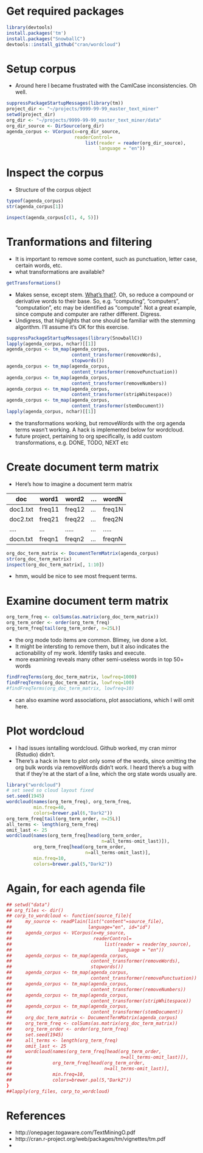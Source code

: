# Get required packages

```r
library(devtools)
install.packages('tm')
install.packages("SnowballC")
devtools::install_github("cran/wordcloud")
```

# Setup corpus

- Around here I became frustrated with the CamlCase
  inconsistencies. Oh well.

```r
suppressPackageStartupMessages(library(tm))
project_dir <- "~/projects/9999-99-99_master_text_miner"
setwd(project_dir)
org_dir <- "~/projects/9999-99-99_master_text_miner/data"
org_dir_source <- DirSource(org_dir)
agenda_corpus <- VCorpus(x=org_dir_source,
                         readerControl=
                             list(reader = reader(org_dir_source),
                                  language = "en"))
```

# Inspect the corpus

- Structure of the corpus object

```r
typeof(agenda_corpus)
str(agenda_corpus[1])
```

```r
inspect(agenda_corpus[c(1, 4, 5)])
```

# Tranformations and filtering
- It is important to remove some content, such as
  punctuation, letter case, certain words, etc.
- what transformations are available?

```r
getTransformations()
```

- Makes sense, except stem.
  [What's that?](http://en.wikipedia.org/wiki/Stemming). Oh,
  so reduce a compound or derivative words to their base.
  So, e.g. "computing", "computers", "computation", etc may
  be identified as "compute". Not a great example, since
  compute and computer are rather different. Digress.
- Undigress, that highlights that one should be familiar
  with the stemming algorithm. I'll assume it's OK for this
  exercise.

```r
suppressPackageStartupMessages(library(SnowballC))
lapply(agenda_corpus, nchar)[[1]]
agenda_corpus <- tm_map(agenda_corpus,
                        content_transformer(removeWords),
                        stopwords())
agenda_corpus <- tm_map(agenda_corpus,
                        content_transformer(removePunctuation))
agenda_corpus <- tm_map(agenda_corpus,
                        content_transformer(removeNumbers))
agenda_corpus <- tm_map(agenda_corpus,
                        content_transformer(stripWhitespace))
agenda_corpus <- tm_map(agenda_corpus,
                        content_transformer(stemDocument))
lapply(agenda_corpus, nchar)[[1]]
```
- the transformations working, but removeWords with the org
  agenda terms wasn't working. A hack is implemented below
  for wordcloud.
- future project, pertaining to org specifically, is add
  custom transformations, e.g. DONE, TODO, NEXT etc

# Create document term matrix
- Here's how to imagine a document term matrix

doc       | word1  | word2 | ... | wordN 
--------- | -------|-------|-----|-------
 doc1.txt | freq11 | freq12| ... | freq1N
 doc2.txt | freq21 | freq22| ... | freq2N
   ....   |   ...  | ..... | ... | ..... 
 docn.txt | freqn1 | freqn2| ... | freqnN


```r
org_doc_term_matrix <- DocumentTermMatrix(agenda_corpus)
str(org_doc_term_matrix)
inspect(org_doc_term_matrix[, 1:10])
```

- hmm, would be nice to see most frequent terms.

# Examine document term matrix

```r
org_term_freq <- colSums(as.matrix(org_doc_term_matrix))
org_term_order <- order(org_term_freq)
org_term_freq[tail(org_term_order, n=25L)]
```

- the org mode todo items are common. Blimey, ive done a lot.
- It might be intersting to remove them, but it also
  indicates the actionability of my work. Identify tasks and
  execute.
- more examining reveals many other semi-useless words in
  top 50+ words

```r
findFreqTerms(org_doc_term_matrix, lowfreq=1000)
findFreqTerms(org_doc_term_matrix, lowfreq=100)
#findFreqTerms(org_doc_term_matrix, lowfreq=10)
```

- can also examine word associations, plot associations,
  which I will omit here.

# Plot wordcloud

- I had issues isntalling wordcloud. Github worked, my cran
  mirror (Rstudio) didn't.
- There's a hack in here to plot only some of the words,
  since omitting the org bulk words via removeWords didn't
  work. I heard there's a bug with that if they're at the
  start of a line, which the org state words usually are.

```r
library("wordcloud")
# set seed so cloud layout fixed
set.seed(1945)
wordcloud(names(org_term_freq), org_term_freq,
          min.freq=40,
          colors=brewer.pal(6,"Dark2"))
org_term_freq[tail(org_term_order, n=25L)]
all_terms <- length(org_term_freq)
omit_last <- 25
wordcloud(names(org_term_freq[head(org_term_order,
                                   n=all_terms-omit_last)]),
          org_term_freq[head(org_term_order,
                             n=all_terms-omit_last)],
          min.freq=10,
          colors=brewer.pal(5,"Dark2"))
```

# Again, for each agenda file

```r
## setwd("data")
## org_files <- dir()
## corp_to_wordcloud <- function(source_file){
##     my_source <- readPlain(list("content"=source_file),
##                            language="en", id="id")
##     agenda_corpus <- VCorpus(x=my_source,
##                              readerControl=
##                                  list(reader = reader(my_source),
##                                       language = "en"))
##     agenda_corpus <- tm_map(agenda_corpus,
##                             content_transformer(removeWords),
##                             stopwords())
##     agenda_corpus <- tm_map(agenda_corpus,
##                             content_transformer(removePunctuation))
##     agenda_corpus <- tm_map(agenda_corpus,
##                             content_transformer(removeNumbers))
##     agenda_corpus <- tm_map(agenda_corpus,
##                             content_transformer(stripWhitespace))
##     agenda_corpus <- tm_map(agenda_corpus,
##                             content_transformer(stemDocument))
##     org_doc_term_matrix <- DocumentTermMatrix(agenda_corpus)
##     org_term_freq <- colSums(as.matrix(org_doc_term_matrix))
##     org_term_order <- order(org_term_freq)
##     set.seed(1945)
##     all_terms <- length(org_term_freq)
##     omit_last <- 25
##     wordcloud(names(org_term_freq[head(org_term_order,
##                                        n=all_terms-omit_last)]),
##               org_term_freq[head(org_term_order,
##                                  n=all_terms-omit_last)],
##               min.freq=10,
##               colors=brewer.pal(5,"Dark2"))
}
##lapply(org_files, corp_to_wordcloud)
```

# References
- http://onepager.togaware.com/TextMiningO.pdf
- http://cran.r-project.org/web/packages/tm/vignettes/tm.pdf
- 

